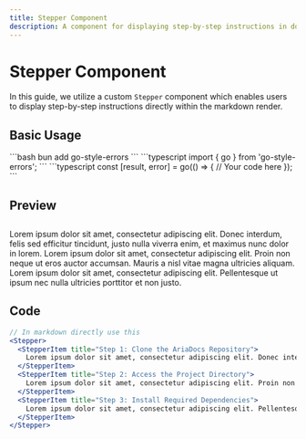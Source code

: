 ```yaml
---
title: Stepper Component
description: A component for displaying step-by-step instructions in documentation
---
```


# Stepper Component

In this guide, we utilize a custom `Stepper` component which enables users to display step-by-step instructions directly within the markdown render.

## Basic Usage

<Stepper>
<StepperItem title="Step 1: Install the Library">
```bash
bun add go-style-errors
```
</StepperItem>

<StepperItem title="Step 2: Import the Library">
```typescript
import { go } from 'go-style-errors';
```
</StepperItem>

<StepperItem title="Step 3: Use in Your Code">
```typescript
const [result, error] = go(() => {
  // Your code here
});
```
</StepperItem>
</Stepper>

## Preview
##

<Stepper>
  <StepperItem title="Step 1: Clone the AriaDocs Repository">
    Lorem ipsum dolor sit amet, consectetur adipiscing elit. Donec interdum, felis sed efficitur tincidunt, justo nulla viverra enim, et maximus nunc dolor in lorem.
  </StepperItem>
  <StepperItem title="Step 2: Access the Project Directory">
    Lorem ipsum dolor sit amet, consectetur adipiscing elit. Proin non neque ut eros auctor accumsan. Mauris a nisl vitae magna ultricies aliquam.
  </StepperItem>
  <StepperItem title="Step 3: Install Required Dependencies">
    Lorem ipsum dolor sit amet, consectetur adipiscing elit. Pellentesque ut ipsum nec nulla ultricies porttitor et non justo.
  </StepperItem>
</Stepper>

## Code

```jsx
// In markdown directly use this
<Stepper>
  <StepperItem title="Step 1: Clone the AriaDocs Repository">
    Lorem ipsum dolor sit amet, consectetur adipiscing elit. Donec interdum, felis sed efficitur tincidunt, justo nulla viverra enim, et maximus nunc dolor in lorem.
  </StepperItem>
  <StepperItem title="Step 2: Access the Project Directory">
    Lorem ipsum dolor sit amet, consectetur adipiscing elit. Proin non neque ut eros auctor accumsan. Mauris a nisl vitae magna ultricies aliquam.
  </StepperItem>
  <StepperItem title="Step 3: Install Required Dependencies">
    Lorem ipsum dolor sit amet, consectetur adipiscing elit. Pellentesque ut ipsum nec nulla ultricies porttitor et non justo.
  </StepperItem>
</Stepper>
```

